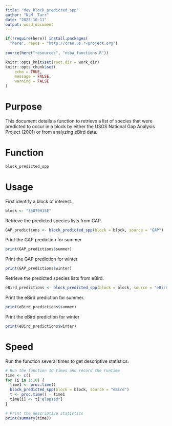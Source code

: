 ```yaml
---
title: "dev_block_predicted_spp"
author: "N.M. Tarr"
date: "2023-10-11"
output: word_document
---
```


```r
if(!require(here)) install.packages(
  "here", repos = "http://cran.us.r-project.org")
  
source(here("resources", "ncba_functions.R"))

knitr::opts_knit$set(root.dir = work_dir)
knitr::opts_chunk$set(
	echo = TRUE,
	message = FALSE,
	warning = FALSE
)
```


# Purpose
This document details a function to retrieve a list of species that were predicted to occur in a block by either the USGS National Gap Analysis Project (2001) or from analyzing eBird data.   

# Function
```r
block_predicted_spp
```

# Usage
First identify a block of interest.
```r
block <- "35079H1SE"
```

Retrieve the predicted species lists from GAP.
```r
GAP_predictions <- block_predicted_spp(block = block, source = "GAP")
```

Print the GAP prediction for summer
```r
print(GAP_predictions$summer)
```

Print the GAP prediction for winter
```r
print(GAP_predictions$winter)
```

Retrieve the predicted species lists from eBird.
```r
eBird_predictions <- block_predicted_spp(block = block, source = "eBird")
```

Print the eBird prediction for summer.
```r
print(eBird_predictions$summer)
```

Print the eBird prediction for winter
```r
print(eBird_predictions$winter)
```


# Speed
Run the function several times to get descriptive statistics.
```r
# Run the function 10 times and record the runtime
time <- c()
for (i in 1:10) {
  time1 <- proc.time()
  block_predicted_spp(block = block, source = "eBird")
  t <- proc.time() - time1
  time[i] <- t["elapsed"]
}

# Print the descriptive statistics
print(summary(time))
```